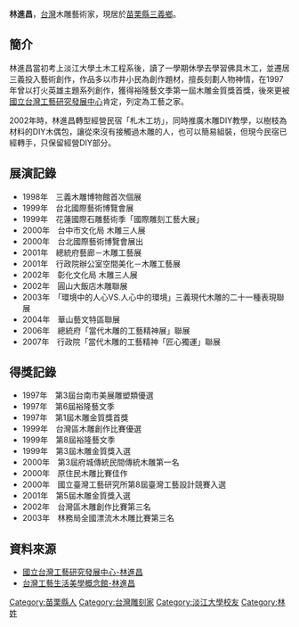 '''林進昌'''，[[台灣|台灣]]木雕藝術家，現居於[[苗栗縣|苗栗縣]][[三義鄉_(臺灣)|三義鄉]]。
==簡介==
林進昌當初考上淡江大學土木工程系後，讀了一學期休學去學習佛具木工，並遷居三義投入藝術創作，作品多以市井小民為創作題材，擅長刻劃人物神情，在1997年曾以打火英雄主題系列創作，獲得裕隆藝文季第一屆木雕金質獎首獎，後來更被[[國立台灣工藝研究發展中心|國立台灣工藝研究發展中心]]肯定，列定為工藝之家。

2002年時，林進昌轉型經營民宿「札木工坊」，同時推廣木雕DIY教學，以樹枝為材料的DIY木偶包，讓從來沒有接觸過木雕的人，也可以簡易組裝，但現今民宿已經轉手，只保留經營DIY部分。


==展演記錄== 
*1998年　三義木雕博物館首次個展 
*1999年　台北國際藝術博覽會展 
*1999年　花蓮國際石雕藝術季「國際雕刻工藝大展」 
*2000年　台中市文化局 木雕三人展 
*2000年　台北國際藝術博覽會展出 
*2001年　總統府藝廊－木雕工藝展 
*2001年　行政院辦公室空間美化－木雕工藝展 
*2002年　彰化文化局 木雕三人展 
*2002年　圓山大飯店木雕聯展 
*2003年　「環境中的人心VS.人心中的環境」三義現代木雕的二十一種表現聯展 
*2004年　華山藝文特區聯展 
*2006年　總統府「當代木雕的工藝精神展」聯展 
*2007年　行政院「當代木雕的工藝精神「匠心獨運」聯展 
==得獎記錄== 
*1997年　第3屆台南市美展雕塑類優選 
*1997年　第6屆裕隆藝文季 
*1997年　第1屆木雕金質獎首獎 
*1999年　台灣區木雕創作比賽優選 
*1999年　第8屆裕隆藝文季 
*1999年　第3屆木雕金質獎入選 
*2000年　第3屆府城傳統民間傳統木雕第一名 
*2000年　原住民木雕比賽佳作 
*2000年　國立臺灣工藝研究所第8屆臺灣工藝設計競賽入選 
*2001年　第5屆木雕金質獎入選 
*2002年　台灣區木雕創作比賽第三名 
*2003年　林務局全國漂流木木雕比賽第三名 

== 資料來源 ==
* [http://www.ntcri.gov.tw/zh-tw/House/Content.aspx?Para=21&Control=8 國立台灣工藝研究發展中心-林進昌]{{dead link|date=2018年3月 |bot=InternetArchiveBot |fix-attempted=yes }}
* [http://www2.ntcri.gov.tw/tlc/html/workshop-d.asp?id=101 台灣工藝生活美學概念館-林進昌]{{dead link|date=2018年3月 |bot=InternetArchiveBot |fix-attempted=yes }}

[[Category:苗栗縣人|Category:苗栗縣人]]
[[Category:台灣雕刻家|Category:台灣雕刻家]]
[[Category:淡江大學校友|Category:淡江大學校友]]
[[Category:林姓|Category:林姓]]